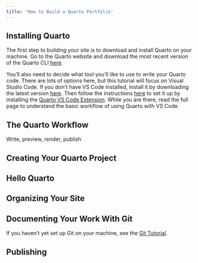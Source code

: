 ```yaml
---
title: 'How to Build a Quarto Portfolio'
---
```


## Installing Quarto

The first step to building your site is to download and install Quarto on your machine.
Go to the Quarto website and download the most recent version of the Quarto CLI [here](https://quarto.org/docs/get-started/).

You'll also need to decide what tool you'll like to use to write your Quarto code.
There are lots of options here, but this tutorial will focus on Visual Studio Code.
If you don't have VS Code installed, install it by downloading the latest version [here](https://code.visualstudio.com/).
Then follow the instructions [here](https://quarto.org/docs/get-started/hello/vscode.html) to set it up by installing the [Quarto VS Code Extension](https://marketplace.visualstudio.com/items?itemName=quarto.quarto).
While you are there, read the full page to understand the basic workflow of using Quarto with VS Code.

## The Quarto Workflow

Write, preview, render, publish

## Creating Your Quarto Project

## Hello Quarto

## Organizing Your Site

## Documenting Your Work With Git

If you haven't yet set up Git on your machine, see the [Git Tutorial](/tutorials/git-setup/).



## Publishing
